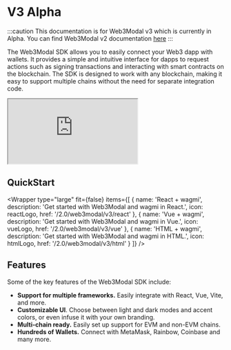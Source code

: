 
# V3 Alpha

:::caution
This documentation is for Web3Modal v3 which is currently in Alpha. You can find Web3Modal v2 documentation [here](../html/wagmi/installation.mdx)
:::

<CloudBanner />

The Web3Modal SDK allows you to easily connect your Web3 dapp with wallets. It provides a simple and
intuitive interface for dapps to request actions such as signing transactions and interacting with smart
contracts on the blockchain. The SDK is designed to work with any blockchain, making it easy to support
multiple chains without the need for separate integration code.

<iframe
style={{width:"100%", height:"500px"}}
src="https://stackblitz.com/edit/stackblitz-starters-jaeoal?embed=1&file=src%2FApp.tsx&theme=dark"></iframe>

## QuickStart

<Wrapper
  type="large"
  fit={false}
  items={[
    {
      name: 'React + wagmi',
      description: 'Get started with Web3Modal and wagmi in React.',
      icon: reactLogo,
      href: '/2.0/web3modal/v3/react'
    },
    {
      name: 'Vue + wagmi',
      description: 'Get started with Web3Modal and wagmi in Vue.',
      icon: vueLogo,
      href: '/2.0/web3modal/v3/vue'
    },
    {
      name: 'HTML + wagmi',
      description: 'Get started with Web3Modal and wagmi in HTML.',
      icon: htmlLogo,
      href: '/2.0/web3modal/v3/html'
    }
  ]}
/>

## Features

Some of the key features of the Web3Modal SDK include:

- **Support for multiple frameworks.** Easily integrate with React, Vue, Vite, and more.
- **Customizable UI**. Choose between light and dark modes and accent colors, or even infuse it with your own branding.
- **Multi-chain ready.** Easily set up support for EVM and non-EVM chains.
- **Hundreds of Wallets.** Connect with MetaMask, Rainbow, Coinbase and many more.
